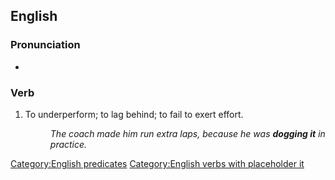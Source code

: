 ==English==

===Pronunciation===
* {{audio|en|En-au-dog it.ogg|Audio (AU)}}

===Verb===
{{en-verb|*}}

# {{lb|en|slang}} To underperform; to lag behind; to fail to exert effort.
#: ''The coach made him run extra laps, because he was '''dogging it''' in practice.''

[[Category:English predicates]]
[[Category:English verbs with placeholder it]]